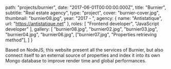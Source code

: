 
  path: "projects/burnier",
  date: "2017-06-01T00:00:00.000Z",
  title: "Burnier",
  subtitle: "Real estate agency",
  type: "project",
  cover: "burnier-cover.jpg",
  thumbnail: "burnier08.jpg",
  year: "2017 - ",
  agency: {
    name: "Antistatique",
    url: "https://antistatique.net"
  },
  roles: [
    "Frontend developer",
    "JavaScript developer"
  ],
  gallery: [
    "burnier08.jpg",
    "burnier02.jpg",
    "burnier03.jpg",
    "burnier04.jpg",
    "burnier06.jpg",
    ["burnier07.jpg", "Properties retrieving method"],
  ]
}

Based on NodeJS, this website present all the services of Burnier, but also connect itself to an external source of properties and index it into its own Mongo database to improve render time and global performances.
